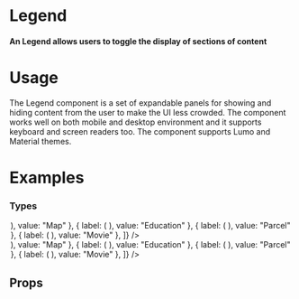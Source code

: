 
<Meta title="Data Display|Legend" component={Legend} />

# Legend

#### An Legend allows users to toggle the display of sections of content

<Preview withToolbar>
  <Story name="Standard">
  <Card>
     <Legend data={[
  { label: "Name", value: "Forrest Gump" },
  { label: "Address", value: "213 Chippewa Sq." },
  { label: "City", value: "Savannah" },
  { label: "State", value: "GA" },
]} />
</Card>
  </Story>
</Preview>

# Usage

The Legend component is a set of expandable panels for showing and hiding content from the user to make the UI less crowded. The component works well on both mobile and desktop environment and it supports keyboard and screen readers too. The component supports Lumo and Material themes.

# Examples

### Types

<Preview>
  <Story name="Types">
  <Grid columns="2">
  <Card>
  <Legend data={[
  { label: ( <Icon icon="map" /> ), value: "Map" },
  { label: ( <Icon icon="report" /> ), value: "Education" },
  { label: ( <Icon icon="circle" /> ), value: "Parcel" },
  { label: ( <Icon icon="star" /> ), value: "Movie" },
]} />
</Card>
<Card>
<Legend data={[
  { label: ( <Tag label="Info" variant="info" /> ), value: "Map" },
  { label: ( <Tag label="Warning" variant="warning" /> ), value: "Education" },
  { label: ( <Tag label="Success" variant="success" /> ), value: "Parcel" },
  { label: ( <Tag label="Alert" variant="alert" /> ), value: "Movie" },
]} />
</Card>
</Grid>
  </Story>
</Preview>




## Props

<Props of={Legend} />